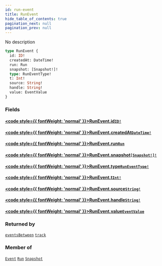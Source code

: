 ```yaml
---
id: run-event
title: RunEvent
hide_table_of_contents: true
pagination_next: null
pagination_prev: null
---
```








No description

```graphql
type RunEvent {
  id: ID!
  createdAt: DateTime!
  run: Run
  snapshot: [Snapshot!]!
  type: RunEventType!
  t: Int!
  source: String!
  handle: String!
  value: EventValue
}
```


### Fields

#### [<code style={{ fontWeight: 'normal' }}>RunEvent.<b>id</b></code>](#)<Bullet />[`ID!`](/docs/schemas/fluss/scalars/id) <Badge class="secondary" text="non-null"/> <Badge class="secondary" text="scalar"/>
> 
> 

#### [<code style={{ fontWeight: 'normal' }}>RunEvent.<b>createdAt</b></code>](#)<Bullet />[`DateTime!`](/docs/schemas/fluss/scalars/date-time) <Badge class="secondary" text="non-null"/> <Badge class="secondary" text="scalar"/>
> 
> 

#### [<code style={{ fontWeight: 'normal' }}>RunEvent.<b>run</b></code>](#)<Bullet />[`Run`](/docs/schemas/fluss/objects/run) <Badge class="secondary" text="object"/>
> 
> 

#### [<code style={{ fontWeight: 'normal' }}>RunEvent.<b>snapshot</b></code>](#)<Bullet />[`[Snapshot!]!`](/docs/schemas/fluss/objects/snapshot) <Badge class="secondary" text="non-null"/> <Badge class="secondary" text="object"/>
> 
> 

#### [<code style={{ fontWeight: 'normal' }}>RunEvent.<b>type</b></code>](#)<Bullet />[`RunEventType!`](/docs/schemas/fluss/enums/run-event-type) <Badge class="secondary" text="non-null"/> <Badge class="secondary" text="enum"/>
> 
> 

#### [<code style={{ fontWeight: 'normal' }}>RunEvent.<b>t</b></code>](#)<Bullet />[`Int!`](/docs/schemas/fluss/scalars/int) <Badge class="secondary" text="non-null"/> <Badge class="secondary" text="scalar"/>
> 
> 

#### [<code style={{ fontWeight: 'normal' }}>RunEvent.<b>source</b></code>](#)<Bullet />[`String!`](/docs/schemas/fluss/scalars/string) <Badge class="secondary" text="non-null"/> <Badge class="secondary" text="scalar"/>
> 
> 

#### [<code style={{ fontWeight: 'normal' }}>RunEvent.<b>handle</b></code>](#)<Bullet />[`String!`](/docs/schemas/fluss/scalars/string) <Badge class="secondary" text="non-null"/> <Badge class="secondary" text="scalar"/>
> 
> 

#### [<code style={{ fontWeight: 'normal' }}>RunEvent.<b>value</b></code>](#)<Bullet />[`EventValue`](/docs/schemas/fluss/scalars/event-value) <Badge class="secondary" text="scalar"/>
> 
> 



### Returned by

[`eventsBetween`](/docs/schemas/fluss/queries/events-between)  <Badge class="secondary" text="query"/><Bullet />[`track`](/docs/schemas/fluss/mutations/track)  <Badge class="secondary" text="mutation"/>

### Member of

[`Event`](/docs/schemas/fluss/objects/event)  <Badge class="secondary" text="object"/><Bullet />[`Run`](/docs/schemas/fluss/objects/run)  <Badge class="secondary" text="object"/><Bullet />[`Snapshot`](/docs/schemas/fluss/objects/snapshot)  <Badge class="secondary" text="object"/>



